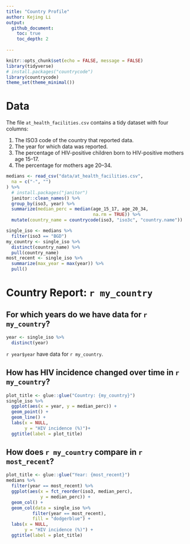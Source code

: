 ```yaml
---
title: "Country Profile"
author: Kejing Li
output:
  github_document:
    toc: true
    toc_depth: 2
   
---
```


```r
knitr::opts_chunk$set(echo = FALSE, message = FALSE)
library(tidyverse)
# install.packages("countrycode")
library(countrycode)
theme_set(theme_minimal())
```

# Data

The file `at_health_facilities.csv` contains a tidy dataset with four columns:

1. The ISO3 code of the country that reported data.
1. The year for which data was reported.
1. The percentage of HIV-positive children born to HIV-positive mothers age 15–17.
1. The percentage for mothers age 20–34.



```r
medians <- read_csv("data/at_health_facilities.csv",
  na = c("-", "")
) %>%
  # install.packages("janitor")
  janitor::clean_names() %>%
  group_by(iso3, year) %>%
  summarize(median_perc = median(age_15_17, age_20_34,
                                 na.rm = TRUE)) %>%
  mutate(country_name = countrycode(iso3, "iso3c", "country.name"))
```


```r
single_iso <- medians %>%
  filter(iso3 == "BGD")
my_country <- single_iso %>%
  distinct(country_name) %>%
  pull(country_name)
most_recent <- single_iso %>%
  summarize(max_year = max(year)) %>%
  pull()
```


# Country Report: `r my_country`

## For which years do we have data for `r my_country`?

```r
year <- single_iso %>%  
  distinct(year)
```
`r year$year` have data for `r my_country`.

## How has HIV incidence changed over time in `r my_country`?

```r
plot_title <- glue::glue("Country: {my_country}")
single_iso %>%
  ggplot(aes(x = year, y = median_perc)) +
  geom_point() +
  geom_line() +
  labs(x = NULL, 
       y = "HIV incidence (%)")+
  ggtitle(label = plot_title)
```

## How does `r my_country` compare in `r most_recent`?

```r
plot_title <- glue::glue("Year: {most_recent}")
medians %>%
  filter(year == most_recent) %>%
  ggplot(aes(x = fct_reorder(iso3, median_perc),
             y = median_perc)) +
  geom_col() +
  geom_col(data = single_iso %>%
          filter(year == most_recent), 
          fill = "dodgerblue") +
  labs(x = NULL, 
       y = "HIV incidence (%)") +
  ggtitle(label = plot_title)
```



